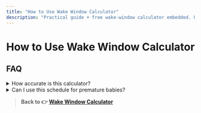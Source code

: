 ---
title: "How to Use Wake Window Calculator"
description: "Practical guide + free wake-window calculator embedded. Updated 2025."
---


# How to Use Wake Window Calculator

<WakeWindowCalculator className="my-8" />

<!-- 👉 写 3-5 段 100 字左右的正文。可以先写占位符 TODO，后面慢慢补充。 -->

## FAQ

<details>
<summary>How accurate is this calculator?</summary>
Our algorithm is based on pediatric sleep-consultant guidelines and real-world parent data. Still, every baby is unique—use it as a starting point.
</details>

<details>
<summary>Can I use this schedule for premature babies?</summary>
Premature babies often need shorter wake windows. Adjust by their corrected age and consult your pediatrician.
</details>

<script type="application/ld+json">
{`{
  "@context": "https://schema.org",
  "@type": "FAQPage",
  "mainEntity": [
    {
      "@type": "Question",
      "name": "How accurate is this calculator?",
      "acceptedAnswer": {
        "@type": "Answer",
        "text": "Our algorithm … unique."
      }
    },
    {
      "@type": "Question",
      "name": "Can I use this schedule for premature babies?",
      "acceptedAnswer": {
        "@type": "Answer",
        "text": "Premature babies … pediatrician."
      }
    }
  ]
}`}
</script>

> **Back to 👉 [Wake Window Calculator](/)** 